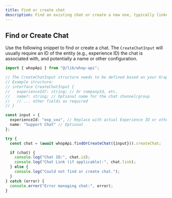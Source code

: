 ```yaml
---
title: Find or create chat
description: Find an existing chat or create a new one, typically linked to an entity like an experience or company.
---
```


## Find or Create Chat

Use the following snippet to find or create a chat. The `CreateChatInput` will usually require an ID of the entity (e.g., experience ID) the chat is associated with, and potentially a name or other configuration.

```typescript
import { whopApi } from "@/lib/whop-api";

// The CreateChatInput structure needs to be defined based on your GraphQL schema.
// Example structure:
// interface CreateChatInput {
//   experienceId?: string; // Or companyId, etc.
//   name?: string; // Optional name for the chat channel/group
//   // ... other fields as required
// }

const input = {
  experienceId: "exp_xxx", // Replace with actual Experience ID or other relevant ID
  name: "Support Chat" // Optional
};

try {
  const chat = (await whopApi.findOrCreateChat({input})).createChat;

  if (chat) {
    console.log("Chat ID:", chat.id);
    console.log("Chat Link (if applicable):", chat.link);
  } else {
    console.log("Could not find or create chat.");
  }
} catch (error) {
  console.error("Error managing chat:", error);
}
